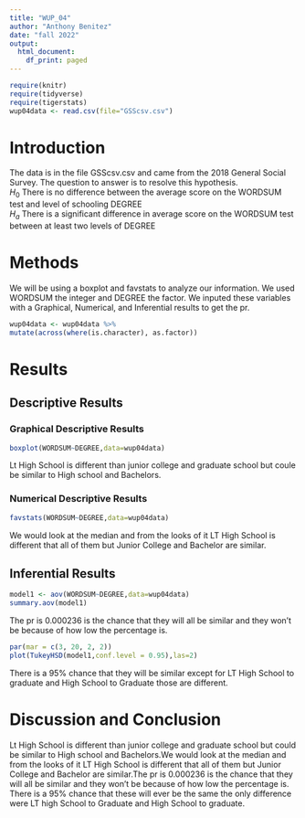 ```yaml
---
title: "WUP_04"
author: "Anthony Benitez"
date: "fall 2022"
output:
  html_document:
    df_print: paged
---
```


```r
require(knitr)
require(tidyverse)
require(tigerstats)
wup04data <- read.csv(file="GSScsv.csv")
```

# Introduction

<!--In this section you explain what you are trying to show.  Where did the data come from?  What is the research or other question you are trying to answer?!-->

The data is in the file GSScsv.csv and came from the 2018 General Social Survey.  The question to answer is to resolve this hypothesis.  
$H_0$ There is no difference between the average score on the WORDSUM test and level of schooling DEGREE  
$H_a$ There is a significant difference in average score on the WORDSUM test between at least two levels of DEGREE  

# Methods

<!--Decide on your methods:  use "variable analysis" or other appropriate descriptors.  Make sure to choose at least one graphical method and at least one numerical method.!-->

We will be using a boxplot and favstats to analyze our information. We used WORDSUM the integer and DEGREE the factor. We inputed these variables with a Graphical, Numerical, and Inferential results to get the pr.

```r
wup04data <- wup04data %>%
mutate(across(where(is.character), as.factor))
```


# Results

<!--Divide this section into two sub-sections:  One for your descriptive  results and one for your inferential results.!-->

## Descriptive Results

### Graphical Descriptive Results

<!--Graphical results here.  Make sure to show your code.  Provide appropriate labels for axes, giving units if possible, and provide a good title for the graph, too.  Use the graphical results to describe the patterns if any that exist in the data as focused toward the research question!-->
```r
boxplot(WORDSUM~DEGREE,data=wup04data)
```
Lt High School is different than junior college and graduate school but coule be similar to High school and Bachelors.  

### Numerical Descriptive Results


<!--Numerical results go here. Use the numerical results to describe the patterns if any that exist in the data as focused toward the research question!-->
```r
favstats(WORDSUM~DEGREE,data=wup04data)
```
We would look at the median and from the looks of it LT High School is different that all of them but Junior College and Bachelor are similar. 

## Inferential Results

<!--State hypothesis clearly.  Make sure your discussion of the inferential test covers all the aspects that the test output produces, such as test statistic, p-value etc.  Make a decision about the null hypothesis, explain the assumptions on which the selected test/procedure was based, and why the chosen procedure satisfys the assumptions and is appropriate to answer the research question!-->
```r
model1 <- aov(WORDSUM~DEGREE,data=wup04data)
summary.aov(model1)
```
The pr is 0.000236 is the chance that they will all be similar and they won't be because of how low the percentage is.
```r
par(mar = c(3, 20, 2, 2))
plot(TukeyHSD(model1,conf.level = 0.95),las=2)
```
There is a 95% chance that they will be similar except for LT High School to graduate and High School to Graduate those are different.

# Discussion and Conclusion

<!--Discussion and conclusion here.  If you found a relationship be sure to consider whether the relationship occurs because one of the variavbles causes the other, or whether they perhasps are related for some other reason.  Watch the chapter 6 videos from the GeorgeTown videos collection.!-->
Lt High School is different than junior college and graduate school but could be similar to High school and Bachelors.We would look at the median and from the looks of it LT High School is different that all of them but Junior College and Bachelor are similar.The pr is 0.000236 is the chance that they will all be similar and they won't be because of how low the percentage is. There is a 95% chance that these will ever be the same the only difference were LT high School to Graduate and High School to graduate. 
